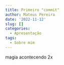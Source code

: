 ```yaml
---
title: Primeiro "commit"
author: Mateus Pereira
date: '2022-11-12'
slug: []
categories:
  - Apresentação
tags:
  - Sobre mim
---
```


magia acontecendo 2x
